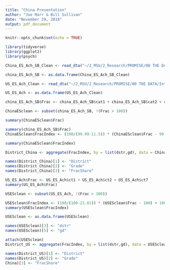 ```yaml
---
title: "China Presentation"
author: "Joe Marr & Bill Sullivan"
date: "November 29, 2018"
output: pdf_document
---
```


```r
knitr::opts_chunk$set(echo = TRUE)

library(tidyverse)
library(ggplot2)
library(psych)
```

```r

China_ES_Ach_SB_Clean <- read_dta("~/2_MSU/2_Research/PROMISE/00 THE DATA/Intermediate Data/China_ES_Ach_SB_Clean.dta")

china_ES_Ach_SB <- as.data.frame(China_ES_Ach_SB_Clean)

US_ES_Ach_Clean <- read_dta("~/2_MSU/2_Research/PROMISE/00 THE DATA/Intermediate Data/US_ES_Ach_Clean.dta")

US_ES_Ach <- as.data.frame(US_ES_Ach_Clean)

```

```r
china_ES_Ach_SB$Frac <- china_ES_Ach_SB$cat1 + china_ES_Ach_SB$cat2 + china_ES_Ach_SB$cat7

ChinaESclean <- subset(china_ES_Ach_SB, !(Frac > 100))

summary(ChinaESclean$Frac)

summary(china_ES_Ach_SB$Frac)
ChinaESclean$FracIndex <- (100/(99.99-11.5)) * (ChinaESclean$Frac - 99.99) + 100

summary(ChinaESclean$FracIndex)

District_China <- aggregate(FracIndex, by = list(dstr,gd), data = ChinaESclean, FUN = mean, na.rm=TRUE)

names(District_China)[1] <- "District"
names(District_China)[2] <- "Grade"
names(District_China)[3] <- "FracShare"

US_ES_Ach$Frac <- US_ES_Ach$ct1 + US_ES_Ach$ct2 + US_ES_Ach$ct7 
summary(US_ES_Ach$Frac)

USESclean <- subset(US_ES_Ach, !(Frac > 100))

USESclean$FracIndex <- (100/(100-21.81)) * (USESclean$Frac - 100) + 100
summary(USESclean$FracIndex)

USESclean <- as.data.frame(USESclean)

names(USESclean)[3] <- "dstr"
names(USESclean)[5] <- "gd"

attach(USESclean)
District_US <- aggregate(FracIndex, by = list(dstr,gd), data = USESclean, FUN = mean, na.rm=TRUE)

names(District_US)[1] <- "District"
names(District_US)[2] <- "Grade"
China)[3] <- "FracShare"

```

